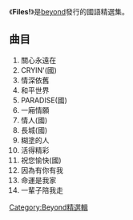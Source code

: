 {{unreferenced|time=2015-01-25T03:09:20+00:00}}
{{Album infobox | <!-- See Wikipedia:WikiProject_Albums -->
|  Name        = Files!
|  Type        = [[精選輯|精選輯]]
|  Artist      = [[Beyond|Beyond]]
|  Cover       = 
|  Background  = 
|  Released    = 1998年
|  Recorded    = 
|  Genre       = [[國語流行音樂|國語流行音樂]]
|  Language    = [[國語|國語]]
|  Label       = [[滾石唱片|滾石唱片]]
|  Last album  = [[Play_Back_自典_字典|Play Back 自典 字典]]<br/>（1997）
|  This album  = '''Files!'''<br/>（1995）
|  Next album  = [[The_Best_Of_Beyond|The Best Of Beyond]]<br/>（1999）
}}

《'''Files!'''》是[[beyond|beyond]]發行的國語精選集。

== 曲目 == 
#關心永遠在
#CRYIN'(國)
#情深依舊
#和平世界
#PARADISE(國)
#一廂情願
#情人(國)
#長城(國)
#糊塗的人
#活得精彩
#祝您愉快(國)
#因為有你有我
#命運是我家
#一輩子陪我走




{{album-stub}}
{{Beyond}}
[[Category:Beyond精選輯|Category:Beyond精選輯]]